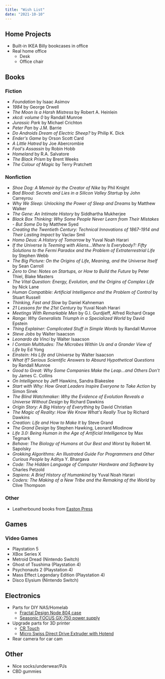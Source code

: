 ```yaml
---
title: "Wish List"
date: "2021-10-10"
---
```


## Home Projects

- Built-in IKEA Billy bookcases in office
- Real home office
  - Desk
  - Office chair

## Books

### Fiction

- *Foundation* by Isaac Asimov
- *1984* by George Orwell
- *The Moon Is a Harsh Mistress* by Robert A. Heinlein
- *xkcd: volume 0* by Randall Munroe
- *Jurassic Park* by Michael Crichton
- *Peter Pan* by J.M. Barrie
- *Do Androids Dream of Electric Sheep?* by Philip K. Dick
- *Ender's Game* by Orson Scott Card
- *A Little Hatred* by Joe Abercrombie
- *Fool's Assassin* by Robin Hobb
- *Homeland* by R.A. Salvatore
- *The Black Prism* by Brent Weeks
- *The Colour of Magic* by Terry Pratchett

### Nonfiction

- *Shoe Dog: A Memoir by the Creator of Nike* by Phil Knight
- *Bad Blood: Secrets and Lies in a Silicon Valley Startup* by John Carreyrou
- *Why We Sleep: Unlocking the Power of Sleep and Dreams* by Matthew Walker
- *The Gene: An Intimate History* by Siddhartha Mukherjee
- *Black Box Thinking: Why Some People Never Learn from Their Mistakes - But Some Do* by Matthew Syed
- *Creating the Twentieth Century: Technical Innovations of 1867-1914 and Their Lasting Impact* by Vaclav Smil
- *Homo Deus: A History of Tomorrow* by Yuval Noah Harari
- *If the Universe Is Teeming with Aliens...Where Is Everybody?: Fifty Solutions to the Fermi Paradox and the Problem of Extraterrestrial Life* by Stephen Webb
- *The Big Picture: On the Origins of Life, Meaning, and the Universe Itself* by Sean Carroll
- *Zero to One: Notes on Startups, or How to Build the Future* by Peter Thiel, Blake Masters
- *The Vital Question: Energy, Evolution, and the Origins of Complex Life* by Nick Lane
- *Human Compatible: Artificial Intelligence and the Problem of Control* by Stuart Russell
- *Thinking, Fast and Slow* by Daniel Kahneman
- *21 Lessons for the 21st Century* by Yuval Noah Harari
- *Meetings With Remarkable Men* by G.I. Gurdjieff, Alfred Richard Orage
- *Range: Why Generalists Triumph in a Specialized World* by David Epstein
- *Thing Explainer: Complicated Stuff in Simple Words* by Randall Munroe
- *Steve Jobs* by Walter Isaacson
- *Leonardo da Vinci* by Walter Isaacson
- *I Contain Multitudes: The Microbes Within Us and a Grander View of Life* by Ed Yong
- *Einstein: His Life and Universe* by Walter Isaacson
- *What If? Serious Scientific Answers to Absurd Hypothetical Questions* by Randall Munroe
- *Good to Great: Why Some Companies Make the Leap...and Others Don't* by James C. Collins
- *On Intelligence* by Jeff Hawkins, Sandra Blakeslee
- *Start with Why: How Great Leaders Inspire Everyone to Take Action* by Simon Sinek
- *The Blind Watchmaker: Why the Evidence of Evolution Reveals a Universe Without Design* by Richard Dawkins
- *Origin Story: A Big History of Everything* by David Christian
- *The Magic of Reality: How We Know What's Really True* by Richard Dawkins
- *Creation: Life and How to Make It* by Steve Grand
- *The Grand Design* by Stephen Hawking, Leonard Mlodinow
- *Life 3.0: Being Human in the Age of Artificial Intelligence* by Max Tegmark
- *Behave: The Biology of Humans at Our Best and Worst* by Robert M. Sapolsky
- *Grokking Algorithms: An Illustrated Guide For Programmers and Other Curious People* by Aditya Y. Bhargava
- *Code: The Hidden Language of Computer Hardware and Software* by Charles Petzold
- *Sapiens: A Brief History of Humankind* by Yuval Noah Harari
- *Coders: The Making of a New Tribe and the Remaking of the World* by Clive Thompson

### Other

- Leatherbound books from [Easton Press](https://www.eastonpress.com/)

## Games

### Video Games

- Playstation 5
- XBox Series X
- Metroid Dread (Nintendo Switch)
- Ghost of Tsushima (Playstation 4)
- Psychonauts 2 (Playstation 4)
- Mass Effect Legendary Edition (Playstation 4)
- Disco Elysium (Nintendo Switch)

## Electronics

- Parts for DIY NAS/Homelab
  - [Fractal Design Node 804 case](https://www.newegg.com/black-fractal-design-node-micro-atx-cube-case/p/N82E16811352047?Item=N82E16811352047)
  - [Seasonic FOCUS GX-750 power supply](https://www.newegg.com/seasonic-focus-plus-750-gold-ssr-750fx-750w/p/N82E16817151187?Item=9SIA2W0FS88424)
- Upgrade parts for 3D printer
  - [CR Touch](https://www.creality3dofficial.com/products/creality-cr-touch)
  - [Micro Swiss Direct Drive Extruder with Hotend](https://store.micro-swiss.com/collections/ender-3-pro/products/micro-swiss-direct-drive-extruder)
- Rear camera for car cam

## Other
- Nice socks/underwear/PJs
- CBD gummies
